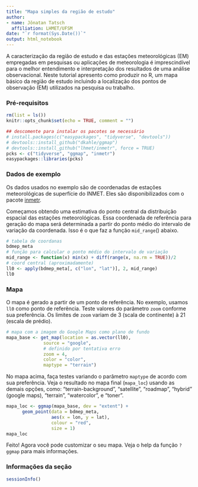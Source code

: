 ```yaml
---
title: "Mapa simples da região de estudo"
author:
- name: Jônatan Tatsch
  affiliation: LHMET/UFSM
date: "`r format(Sys.Date())`"
output: html_notebook
---
```


A caracterização da região de estudo e das estações meteorológicas (EM) empregadas em pesquisas ou aplicações de meteorologia é imprescindível para o melhor entendimento e interpretação dos resultados de uma análise observacional. Neste tutorial apresento como produzir no R, um mapa básico da região de estudo incluindo a localização dos pontos de observação (EM) utilizados na pesquisa ou trabalho.

### Pré-requisitos


```r
rm(list = ls())
knitr::opts_chunk$set(echo = TRUE, comment = "")
```

```r
## descomente para instalar os pacotes se necessário
# install.packages(c("easypackages", "tidyverse", "devtools"))
# devtools::install_github("dkahle/ggmap")
# devtools::install_github("lhmet/inmetr", force = TRUE)
pcks <- c("tidyverse", "ggmap", "inmetr")
easypackages::libraries(pcks)
```

### Dados de exemplo

Os dados usados no exemplo são de coordenadas de estações meteorológicas de superfície do INMET. Eles são disponibilizados com o pacote [inmetr](https://github.com/lhmet/inmetr).

Começamos obtendo uma estimativa do ponto central da distribuição espacial das estações meteorológicas. Essa coordenada de referência para geração do mapa será determinada a partir do ponto médio do intervalo de variação da coordenada. Isso é o que faz a função `mid_range`() abaixo.

```r
# tabela de coordanas
bdmep_meta
# função para calcular o ponto médio do intervalo de variação
mid_range <- function(x) min(x) + diff(range(x, na.rm = TRUE))/2
# coord central (aproximadamente)
ll0 <- apply(bdmep_meta[, c("lon", "lat")], 2, mid_range)
ll0
```



### Mapa

O mapa é gerado a partir de um ponto de referência. No exemplo, usamos `ll0` como ponto de referência. Teste valores do parâmetro `zoom` conforme sua preferência. Os limites de `zoom` variam de 3 (scala de continente) à 21 (escala de prédio).

```r
# mapa com a imagem do Google Maps como plano de fundo
mapa_base <- get_map(location = as.vector(ll0), 
              source = "google",
              # definido por tentativa erro
              zoom = 4, 
              color = "color",
              maptype = "terrain")
```

No mapa acima, faça testes variando o parâmetro `maptype` de acordo com sua preferência. Veja o resultado no mapa final (`mapa_loc`) usando as demais opções, como: "terrain-background", "satellite", "roadmap", "hybrid" (google maps), "terrain", "watercolor", e "toner".

```r
mapa_loc <- ggmap(mapa_base, dev = "extent") +
      geom_point(data = bdmep_meta,
                 aes(x = lon, y = lat),
                 colour = "red",
                 size = 1)
mapa_loc
```


Feito! Agora você pode customizar o seu mapa.  Veja o help da função `?ggmap` para mais informações.

### Informações da seção

```r
sessionInfo()
```
